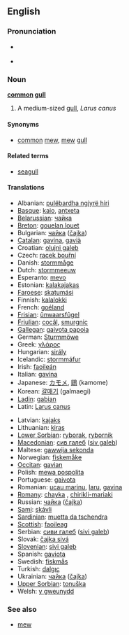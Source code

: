 ==English==

===Pronunciation===
*{{italbrac|[[RP]]}} {{IPA|/ˈkɒmən ˌgʌl/}}
*{{italbrac|US}} {{IPA|/ˈkɑːmən ˌgʌl/}}

===Noun===
{{wikipedia}}
'''[[common]] [[gull]]'''

# A medium-sized [[gull]], ''Larus canus''

====Synonyms====
*[[common]] [[mew]], [[mew]] [[gull]]

====Related terms====
*[[seagull]]

====Translations====
{{top}}
*Albanian: [[pulëbardha ngjyrë hiri]]
*[[Basque]]: [[kaio]], [[antxeta]]
*[[Belarussian]]: [[чайка]]
*[[Breton]]: [[gouelan louet]]
*Bulgarian: [[чайка]] ([[čajka]])
*[[Catalan]]: [[gavina]], [[gavià]]
*Croatian: [[olujni galeb]]
*Czech: [[racek bouřní]]
*Danish: [[stormmåge]]
*Dutch: [[stormmeeuw]] {{f}}
*Esperanto: [[mevo]]
*Estonian: [[kalakajakas]]
*[[Faroese]]: [[skatumási]]
*Finnish: [[kalalokki]]
*French: [[goéland]] '' ''
*[[Frisian]]: [[ûnwaarsfûgel]]
*[[Friulian]]: [[cocâl]], [[smurgnic]]
*[[Gallegan]]: [[gaivota papoia]]
*German: [[Sturmmöwe]] {{f}}
*Greek: [[γλάρος]] '' ''
*Hungarian: [[sirály]]
*Icelandic: [[stormmáfur]]
*Irish: [[faoileán]]
*Italian: [[gavina]] '' ''
*Japanese: [[カモメ]], [[鴎]] (kamome)
*Korean: [[갈매기]] (galmaegi)
*[[Ladin]]: [[gabian]]
*Latin: [[Larus canus]] '' ''
{{mid}}
*Latvian: [[kajaks]]
*Lithuanian: [[kiras]]
*[[Lower Sorbian]]: [[ryborak]], [[rybornik]]
*[[Macedonian]]: [[сив галеб]] ([[siv galeb]])
*Maltese: [[gawwija sekonda]]
*Norwegian: [[fiskemåke]]
*[[Occitan]]: [[gavian]]
*Polish: [[mewa pospolita]] '' ''
*Portuguese: [[gaivota]]
*Romanian: [[ucau marinu]], [[laru]], [[gavina]]
*[[Romany]]: [[chayka]] {{f}}, [[chirikli-mariaki]] {{f}}
*Russian: [[чайка]] ([[čajka]]) '' ''
*[[Sami]]: [[skávli]]
*[[Sardinian]]: [[muetta da tschendra]]
*[[Scottish]]: [[faoileag]]
*Serbian: [[сиви галеб]] ([[sivi galeb]])
*Slovak: [[čajka sivá]]
*[[Slovenian]]: [[sivi galeb]]
*Spanish: [[gaviota]] '' ''
*Swedish: [[fiskmås]]
*Turkish: [[dalgıç]]
*Ukrainian: [[чайка]] ([[čajka]])
*[[Upper Sorbian]]: [[tonuška]]
*Welsh: [[y gweunydd]]
{{bottom}}

===See also===
*[[mew]]
